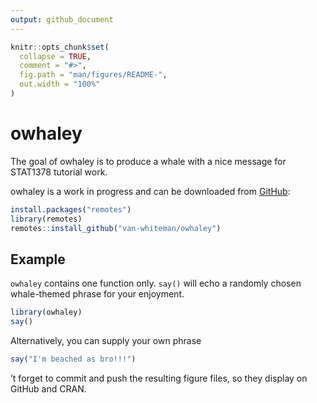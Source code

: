 ```yaml
---
output: github_document
---
```


<!-- README.md is generated from README.Rmd. Please edit that file -->

```r
knitr::opts_chunk$set(
  collapse = TRUE,
  comment = "#>",
  fig.path = "man/figures/README-",
  out.width = "100%"
)
```

# owhaley

<!-- badges: start -->
<!-- badges: end -->

The goal of owhaley is to produce a whale with a nice message for STAT1378 tutorial work.

owhaley is a work in progress and can be downloaded from [GitHub](https://github.com/):
```r
install.packages("remotes")
library(remotes)
remotes::install_github("van-whiteman/owhaley")
```


## Example
`owhaley` contains one function only. `say()` will echo a randomly chosen whale-themed phrase for your enjoyment.

```r
library(owhaley)
say() 
```



Alternatively, you can supply your own phrase

```r
say("I'm beached as bro!!!")
```
't forget to commit and push the resulting figure files, so they display on GitHub and CRAN.
